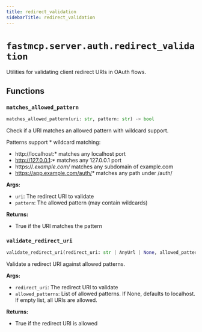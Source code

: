 ```yaml
---
title: redirect_validation
sidebarTitle: redirect_validation
---
```


# `fastmcp.server.auth.redirect_validation`


Utilities for validating client redirect URIs in OAuth flows.

## Functions

### `matches_allowed_pattern` <sup><a href="https://github.com/jlowin/fastmcp/blob/main/src/fastmcp/server/auth/redirect_validation.py#L8" target="_blank"><Icon icon="github" style="width: 14px; height: 14px;" /></a></sup>

```python
matches_allowed_pattern(uri: str, pattern: str) -> bool
```


Check if a URI matches an allowed pattern with wildcard support.

Patterns support * wildcard matching:
- http://localhost:* matches any localhost port
- http://127.0.0.1:* matches any 127.0.0.1 port
- https://*.example.com/* matches any subdomain of example.com
- https://app.example.com/auth/* matches any path under /auth/

**Args:**
- `uri`: The redirect URI to validate
- `pattern`: The allowed pattern (may contain wildcards)

**Returns:**
- True if the URI matches the pattern


### `validate_redirect_uri` <sup><a href="https://github.com/jlowin/fastmcp/blob/main/src/fastmcp/server/auth/redirect_validation.py#L28" target="_blank"><Icon icon="github" style="width: 14px; height: 14px;" /></a></sup>

```python
validate_redirect_uri(redirect_uri: str | AnyUrl | None, allowed_patterns: list[str] | None) -> bool
```


Validate a redirect URI against allowed patterns.

**Args:**
- `redirect_uri`: The redirect URI to validate
- `allowed_patterns`: List of allowed patterns. If None, defaults to localhost.
             If empty list, all URIs are allowed.

**Returns:**
- True if the redirect URI is allowed

